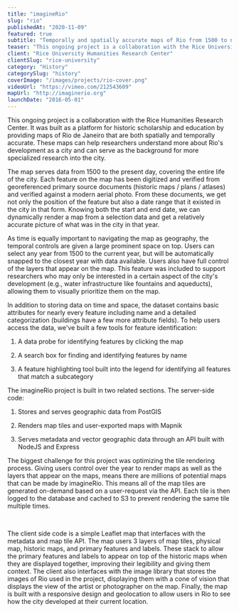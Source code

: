 ```yaml
---
title: "imagineRio"
slug: "rio"
publishedAt: "2020-11-09"
featured: true
subtitle: "Temporally and spatially accurate maps of Rio from 1500 to now"
teaser: "This ongoing project is a collaboration with the Rice University Humanities Research Center."
client: "Rice University Humanities Research Center"
clientSlug: "rice-university"
category: "History"
categorySlug: "history"
coverImage: "/images/projects/rio-cover.png"
videoUrl: "https://vimeo.com/212543609"
mapUrl: "http://imaginerio.org"
launchDate: "2016-05-01"
---
```


This ongoing project is a collaboration with the Rice Humanities Research Center. It was built as a platform for historic scholarship and education by providing maps of Rio de Janeiro that are both spatially and temporally accurate. These maps can help researchers understand more about Rio's development as a city and can serve as the background for more specialized research into the city.

The map serves data from 1500 to the present day, covering the entire life of the city. Each feature on the map has been digitized and verified from georeferenced primary source documents (historic maps / plans / atlases) and verified against a modern aerial photo. From these documents, we get not only the position of the feature but also a date range that it existed in the city in that form. Knowing both the start and end date, we can dynamically render a map from a selection data and get a relatively accurate picture of what was in the city in that year.

As time is equally important to navigating the map as geography, the temporal controls are given a large prominent space on top. Users can select any year from 1500 to the current year, but will be automatically snapped to the closest year with data available. Users also have full control of the layers that appear on the map. This feature was included to support researchers who may only be interested in a certain aspect of the city's development (e.g., water infrastructure like fountains and aqueducts), allowing them to visually prioritize them on the map.

In addition to storing data on time and space, the dataset contains basic attributes for nearly every feature including name and a detailed categorization (buildings have a few more attribute fields). To help users access the data, we've built a few tools for feature identification:

1.  A data probe for identifying features by clicking the map

2.  A search box for finding and identifying features by name

3.  A feature highlighting tool built into the legend for identifying all features that match a subcategory

The imagineRio project is built in two related sections. The server-side code:

1.  Stores and serves geographic data from PostGIS

2.  Renders map tiles and user-exported maps with Mapnik

3.  Serves metadata and vector geographic data through an API built with NodeJS and Express

The biggest challenge for this project was optimizing the tile rendering process. Giving users control over the year to render maps as well as the layers that appear on the maps, means there are millions of potential maps that can be made by imagineRio. This means all of the map tiles are generated on-demand based on a user-request via the API. Each tile is then logged to the database and cached to S3 to prevent rendering the same tile multiple times.

‍

The client side code is a simple Leaflet map that interfaces with the metadata and map tile API. The map users 3 layers of map tiles, physical map, historic maps, and primary features and labels. These stack to allow the primary features and labels to appear on top of the historic maps when they are displayed together, improving their legibility and giving them context. The client also interfaces with the image library that stores the images of Rio used in the project, displaying them with a cone of vision that displays the view of the artist or photographer on the map. Finally, the map is built with a responsive design and geolocation to allow users in Rio to see how the city developed at their current location.